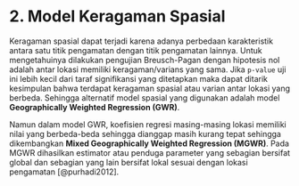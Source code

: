 # 2. Model Keragaman Spasial {#sec-model-keragaman-spasial-intro .unnumbered}

Keragaman spasial dapat terjadi karena adanya perbedaan karakteristik antara satu titik pengamatan dengan titik pengamatan lainnya. Untuk mengetahuinya dilakukan pengujian Breusch-Pagan dengan hipotesis nol adalah antar lokasi memiliki keragaman/varians yang sama. Jika `p-value` uji ini lebih kecil dari taraf signifikansi yang ditetapkan maka dapat ditarik kesimpulan bahwa terdapat keragaman spasial atau varian antar lokasi yang berbeda. Sehingga alternatif model spasial yang digunakan adalah model **Geographically Weighted Regression (GWR)**.

Namun dalam model GWR, koefisien regresi masing-masing lokasi memiliki nilai yang berbeda-beda sehingga dianggap masih kurang tepat sehingga dikembangkan **Mixed Geographically Weighted Regression (MGWR)**. Pada MGWR dihasilkan estimator atau penduga parameter yang sebagian bersifat global dan sebagian yang lain bersifat lokal sesuai dengan lokasi pengamatan [@purhadi2012].